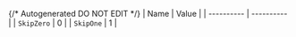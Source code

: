 {/* Autogenerated DO NOT EDIT  */}
| Name       | Value      |
| ---------- | ---------- |
| `SkipZero` | 0          |
| `SkipOne`  | 1          |